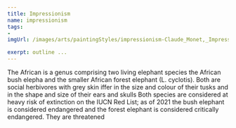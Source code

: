 ```yaml
---
title: Impressionism
name: impressionism
tags: 
- 
imgUrl: /images/arts/paintingStyles/impressionism-Claude_Monet,_Impression,_soleil_levant.jpg

exerpt: outline ...
---
```



The African is a genus comprising two living elephant species  the African bush elepha and the smaller African forest elephant (L. cyclotis). Both are social herbivores with grey skin iffer in the size and colour of their tusks and in the shape and size of their ears and skulls Both species are considered at heavy risk of extinction on the IUCN Red List; as of 2021 the bush elephant is considered endangered and the forest elephant is considered critically endangered. They are threatened